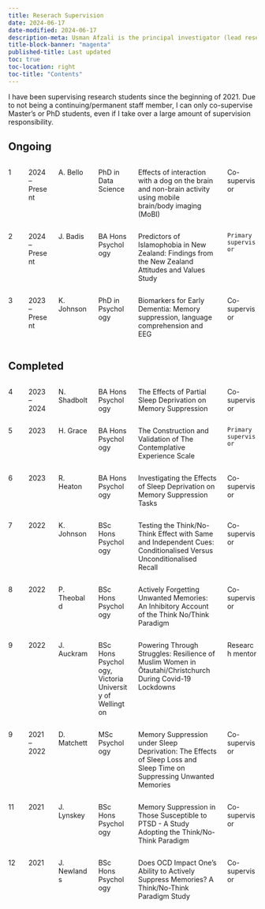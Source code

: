 ```yaml
---
title: Reserach Supervision
date: 2024-06-17
date-modified: 2024-06-17
description-meta: Usman Afzali is the principal investigator (lead researcher) of the Muslim Diversity Study.
title-block-banner: "magenta"
published-title: Last updated
toc: true
toc-location: right
toc-title: "Contents"
---
```


I have been supervising research students since the beginning of 2021. Due to not being a continuing/permanent staff member, I can only co-supervise Master's or PhD students, even if I take over a large amount of supervision responsibility.

## Ongoing

:::: {.columns}

::: {.column width="5%"}
1
:::

::: {.column width="10%"}
2024 -- Present
:::

::: {.column width="15%"}
A. Bello
:::

::: {.column width="15%"}
PhD in Data Science
:::

::: {.column width="40%"}
Effects of interaction with a dog on the brain and non-brain activity using mobile brain/body imaging (MoBI)
:::

::: {.column width="15%"}
Co-supervisor
:::
::::


:::: {.columns}

::: {.column width="5%"}
2
:::

::: {.column width="10%"}
2024 -- Present
:::

::: {.column width="15%"}
J. Badis
:::

::: {.column width="15%"}
BA Hons Psychology
:::

::: {.column width="40%"}
Predictors of Islamophobia in New Zealand: Findings from the New Zealand Attitudes and Values Study
:::

::: {.column width="15%"}
`Primary supervisor`
:::
::::


:::: {.columns}

::: {.column width="5%"}
3
:::

::: {.column width="10%"}
2023 -- Present
:::

::: {.column width="15%"}
K. Johnson
:::

::: {.column width="15%"}
PhD in Psychology
:::

::: {.column width="40%"}
Biomarkers for Early Dementia: Memory suppression, language comprehension and EEG
:::

::: {.column width="15%"}
Co-supervisor
:::
::::

## Completed

:::: {.columns}

::: {.column width="5%"}
4
:::

::: {.column width="10%"}
2023 -- 2024
:::

::: {.column width="15%"}
N. Shadbolt
:::

::: {.column width="15%"}
BA Hons Psychology
:::

::: {.column width="40%"}
The Effects of Partial Sleep Deprivation on Memory Suppression
:::

::: {.column width="15%"}
Co-supervisor
:::
::::

:::: {.columns}

::: {.column width="5%"}
5
:::

::: {.column width="10%"}
2023
:::

::: {.column width="15%"}
H. Grace
:::

::: {.column width="15%"}
BA Hons Psychology
:::

::: {.column width="40%"}
The Construction and Validation of The Contemplative Experience Scale
:::

::: {.column width="15%"}
`Primary supervisor`
:::
::::

:::: {.columns}

::: {.column width="5%"}
6
:::

::: {.column width="10%"}
2023
:::

::: {.column width="15%"}
R. Heaton
:::

::: {.column width="15%"}
BA Hons Psychology
:::

::: {.column width="40%"}
Investigating the Effects of Sleep Deprivation on Memory Suppression Tasks
:::

::: {.column width="15%"}
Co-supervisor
:::
::::

:::: {.columns}

::: {.column width="5%"}
7
:::

::: {.column width="10%"}
2022
:::

::: {.column width="15%"}
K. Johnson
:::

::: {.column width="15%"}
BSc Hons Psychology
:::

::: {.column width="40%"}
Testing the Think/No-Think Effect with Same and Independent Cues: Conditionalised Versus Unconditionalised Recall
:::

::: {.column width="15%"}
Co-supervisor
:::
::::

:::: {.columns}

::: {.column width="5%"}
8
:::

::: {.column width="10%"}
2022
:::

::: {.column width="15%"}
P. Theobald
:::

::: {.column width="15%"}
BSc Hons Psychology
:::

::: {.column width="40%"}
Actively Forgetting Unwanted Memories: An Inhibitory Account of the Think No/Think Paradigm
:::

::: {.column width="15%"}
Co-supervisor
:::
::::

:::: {.columns}

::: {.column width="5%"}
9
:::

::: {.column width="10%"}
2022
:::

::: {.column width="15%"}
J. Auckram
:::

::: {.column width="15%"}
BSc Hons Psychology, Victoria University of Wellington
:::

::: {.column width="40%"}
Powering Through Struggles: Resilience of Muslim Women in Ōtautahi/Christchurch During Covid-19 Lockdowns
:::

::: {.column width="15%"}
Research mentor
:::
::::

:::: {.columns}

::: {.column width="5%"}
9
:::

::: {.column width="10%"}
2021 -- 2022
:::

::: {.column width="15%"}
D. Matchett
:::

::: {.column width="15%"}
MSc Psychology
:::

::: {.column width="40%"}
Memory Suppression under Sleep Deprivation: The Effects of Sleep Loss and Sleep Time on Suppressing Unwanted Memories
:::

::: {.column width="15%"}
Co-supervisor
:::
::::

:::: {.columns}

::: {.column width="5%"}
11
:::

::: {.column width="10%"}
2021
:::

::: {.column width="15%"}
J. Lynskey
:::

::: {.column width="15%"}
BSc Hons Psychology
:::

::: {.column width="40%"}
Memory Suppression in Those Susceptible to PTSD - A Study Adopting the Think/No-Think Paradigm
:::

::: {.column width="15%"}
Co-supervisor
:::
::::

:::: {.columns}

::: {.column width="5%"}
12
:::

::: {.column width="10%"}
2021
:::

::: {.column width="15%"}
J. Newlands
:::

::: {.column width="15%"}
BSc Hons Psychology
:::

::: {.column width="40%"}
Does OCD Impact One’s Ability to Actively Suppress Memories? A Think/No-Think Paradigm Study
:::

::: {.column width="15%"}
Co-supervisor
:::
::::